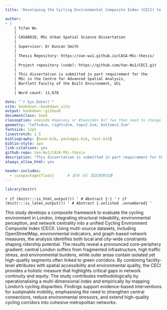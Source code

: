 ```yaml
--- 
title: 'Developing the Cycling Environmental Composite Index (CECI) to Assess Cycling Friendliness: Evidence from London'

author: 
- |
    | Yifan Wu
    |    
    | CASA0010, MSc Urban Spatial Science Dissertation 
    |  
    | Supervisor: Dr Duncan Smith
    |
    | Thesis Repository: https://van-wu1.github.io/CASA-MSc-thesis/
    |  
    | Project repository (code): https://github.com/Van-Wu1/CECI.git
    |
    | This dissertation is submitted in part requirement for the 
    | MSc in the Centre for Advanced Spatial Analysis, 
    | Bartlett Faculty of the Built Environment, UCL
    |
    | Word count: 11,678

date: "`r Sys.Date()`"
site: bookdown::bookdown_site
output: bookdown::gitbook
documentclass: book
classoption: oneside #openany or #twosides #if two then need to change headers and check margins.
geometry: "left=4cm, right=3cm, top=2.5cm, bottom=2.5cm"
fontsize: 12pt
linestretch: 1.5
bibliography: [book.bib, packages.bib, test.bib]
biblio-style: apa
link-citations: yes
github-repo: Van-Wu1/CASA-MSc-thesis
description: "This dissertation is submitted in part requirement for the MSc in the Centre for Advanced Spatial Analysis, Bartlett Faculty of the Built Environment, UCL "
always_allow_html: yes

header-includes:
  - \usepackage{float}      # 支持 [H] 固定图表位置
---
```


```{=latex}
\pagenumbering{roman}
```

```r
library(knitr)
```

`r if (knitr:::is_html_output()) '
# Abstract {-}
'`
`r if (knitr:::is_latex_output()) '
# Abstract {.unlisted .unnumbered}
'`

This study develops a composite framework to evaluate the cycling environment in London, integrating structural rideability, environmental perception, and network centrality into a unified Cycling Environment Composite Index (CECI). Using multi-source datasets, including OpenStreetMap, environmental indicators, and graph-based network measures, the analysis identifies both local and city-wide constraints shaping ridership potential. The results reveal a pronounced core–periphery gradient: central London suffers from fragmented infrastructure, high traffic stress, and environmental burdens, while outer areas contain isolated yet high-quality segments often linked to green corridors. By combining facility-level attributes with spatial accessibility and environmental quality, the CECI provides a holistic measure that highlights critical gaps in network continuity and equity. The study contributes methodologically by operationalising a multi-dimensional index and empirically by mapping London’s cycling disparities. Findings support evidence-based interventions for sustainable mobility, emphasising the need to strengthen central connections, reduce environmental stressors, and extend high-quality cycling corridors into cohesive metropolitan networks.


